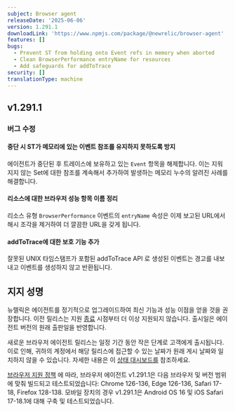 ```yaml
---
subject: Browser agent
releaseDate: '2025-06-06'
version: 1.291.1
downloadLink: 'https://www.npmjs.com/package/@newrelic/browser-agent'
features: []
bugs:
  - Prevent ST from holding onto Event refs in memory when aborted
  - Clean BrowserPerformance entryName for resources
  - Add safeguards for addToTrace
security: []
translationType: machine
---
```


## v1.291.1

### 버그 수정

#### 중단 시 ST가 메모리에 있는 이벤트 참조를 유지하지 못하도록 방지

에이전트가 중단된 후 트레이스에 보유하고 있는 `Event` 항목을 해제합니다. 이는 지워지지 않는 Set에 대한 참조를 계속해서 추가하여 발생하는 메모리 누수의 알려진 사례를 해결합니다.

#### 리소스에 대한 브라우저 성능 항목 이름 정리

리소스 유형 `BrowserPerformance` 이벤트의 `entryName` 속성은 이제 보고된 URL에서 해시 조각을 제거하여 더 깔끔한 URL을 갖게 됩니다.

#### addToTrace에 대한 보호 기능 추가

잘못된 UNIX 타임스탬프가 포함된 addToTrace API 로 생성된 이벤트는 경고를 내보내고 이벤트를 생성하지 않고 반환됩니다.

## 지지 성명

뉴렐릭은 에이전트를 정기적으로 업그레이드하여 최신 기능과 성능 이점을 얻을 것을 권장합니다. 이전 릴리스는 지원 [종료](https://docs.newrelic.com/docs/browser/browser-monitoring/getting-started/browser-agent-eol-policy/) 시점부터 더 이상 지원되지 않습니다. 출시일은 에이전트 버전의 원래 출판일을 반영합니다.

새로운 브라우저 에이전트 릴리스는 일정 기간 동안 작은 단계로 고객에게 출시됩니다. 이로 인해, 귀하의 계정에서 해당 릴리스에 접근할 수 있는 날짜가 원래 게시 날짜와 일치하지 않을 수 있습니다. 자세한 내용은 이 [상태 대시보드를](https://newrelic.github.io/newrelic-browser-agent-release/) 참조하세요.

[브라우저 지원 정책](https://docs.newrelic.com/docs/browser/new-relic-browser/getting-started/compatibility-requirements-browser-monitoring/#browser-types) 에 따라, 브라우저 에이전트 v1.291.1은 다음 브라우저 및 버전 범위에 맞춰 빌드되고 테스트되었습니다: Chrome 126-136, Edge 126-136, Safari 17-18, Firefox 128-138. 모바일 장치의 경우 v1.291.1은 Android OS 16 및 iOS Safari 17-18.1에 대해 구축 및 테스트되었습니다.